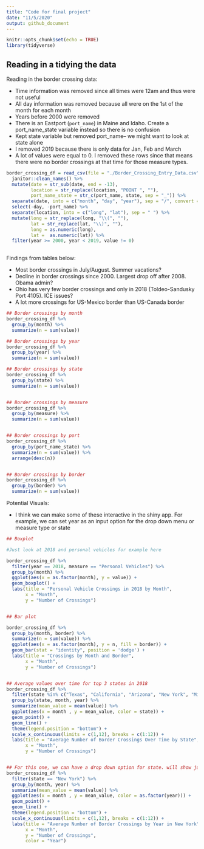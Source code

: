 ```yaml
---
title: "Code for final project"
date: "11/5/2020"
output: github_document
---
```


```r
knitr::opts_chunk$set(echo = TRUE)
library(tidyverse)
```

## Reading in a tidying the data

Reading in the border crossing data:

*   Time information was removed since all times were 12am and thus were not useful
*   All day information was removed because all were on the 1st of the month for each month
*   Years before 2000 were removed 
*   There is an Eastport (`port_name`) in Maine and Idaho. Create a port_name_state variable instead so there is no confusion 
*   Kept state variable but removed port_name-- we might want to look at state alone
*   I removed 2019 because there is only data for Jan, Feb and March
*   A lot of values were equal to 0. I removed these rows since that means there were no border crossings at that time for those measure types.

```r
border_crossing_df = read_csv(file = "./Border_Crossing_Entry_Data.csv") %>% 
  janitor::clean_names() %>% 
  mutate(date = str_sub(date, end = -13), 
         location = str_replace(location, "POINT ", ""), 
         port_name_state = str_c(port_name, state, sep = "_")) %>% 
  separate(date, into = c("month", "day", "year"), sep = "/", convert = TRUE) %>% 
  select(-day, -port_name) %>% 
  separate(location, into = c("long", "lat"), sep = " ") %>% 
  mutate(long = str_replace(long, "\\(", ""), 
         lat = str_replace(lat, "\\)", ""), 
         long = as.numeric(long),
         lat =  as.numeric(lat)) %>% 
  filter(year >= 2000, year < 2019, value != 0)
  
```

Findings from tables below: 

*   Most border crossings in July/August. Summer vacations? 
*   Decline in border crossings since 2000. Largest drop off after 2008. Obama admin?
*   Ohio has very few border crossings and only in 2018 (Toldeo-Sandusky Port 4105). ICE issues?
*   A lot more crossings for US-Mexico border than US-Canada border

```r
## Border crossings by month 
border_crossing_df %>% 
  group_by(month) %>% 
  summarize(n = sum(value))

## Border crossings by year
border_crossing_df %>% 
  group_by(year) %>% 
  summarize(n = sum(value))

## Border crossings by state
border_crossing_df %>% 
  group_by(state) %>% 
  summarize(n = sum(value))


## Border crossings by measure
border_crossing_df %>% 
  group_by(measure) %>% 
  summarize(n = sum(value))


## Border crossings by port
border_crossing_df %>% 
  group_by(port_name_state) %>% 
  summarize(n = sum(value)) %>% 
  arrange(desc(n))


## Border crossings by border 
border_crossing_df %>% 
  group_by(border) %>% 
  summarize(n = sum(value))

```

Potential Visuals: 

*    I think we can make some of these interactive in the shiny app. For example, we can set year as an input option for the drop down menu or measure type or state


```r

## Boxplot

#Just look at 2018 and personal vehicles for example here

border_crossing_df %>%
  filter(year == 2018, measure == "Personal Vehicles") %>%
  group_by(month) %>% 
  ggplot(aes(x = as.factor(month), y = value)) + 
  geom_boxplot() + 
  labs(title = "Personal Vehicle Crossings in 2018 by Month",
       x = "Month", 
       y = "Number of Crossings")


## Bar plot

border_crossing_df %>%
  group_by(month, border) %>% 
  summarize(n = sum(value)) %>% 
  ggplot(aes(x = as.factor(month), y = n, fill = border)) + 
  geom_bar(stat = "identity", position = 'dodge') + 
  labs(title = "Crossings by Month and Border",
       x = "Month", 
       y = "Number of Crossings")


## Average values over time for top 3 states in 2018
border_crossing_df %>%
  filter(state %in% c("Texas", "California", "Arizona", "New York", "Michigan"), year == 2018) %>% 
  group_by(state, month, year) %>%  
  summarize(mean_value = mean(value)) %>%
  ggplot(aes(x = month , y = mean_value, color = state)) + 
  geom_point() + 
  geom_line() + 
  theme(legend.position = "bottom") + 
  scale_x_continuous(limits = c(1,12), breaks = c(1:12)) +
  labs(title = "Average Number of Border Crossings Over Time by State",
       x = "Month", 
       y = "Number of Crossings")


## For this one, we can have a drop down option for state. will show just for New York now
border_crossing_df %>%
  filter(state == "New York") %>% 
  group_by(month, year) %>%  
  summarize(mean_value = mean(value)) %>%
  ggplot(aes(x = month , y = mean_value, color = as.factor(year))) + 
  geom_point() + 
  geom_line() + 
  theme(legend.position = "bottom") + 
  scale_x_continuous(limits = c(1,12), breaks = c(1:12)) +
  labs(title = "Average Number of Border Crossings by Year in New York",
       x = "Month", 
       y = "Number of Crossings", 
       color = "Year")


```


